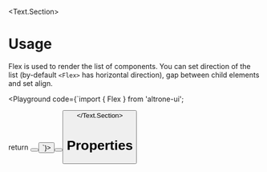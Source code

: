 
<BluePrint title="Flex" description="This component is used to render a set of elements" />

<Text.Section>
# Usage

Flex is used to render the list of components. You can set direction of the list (by-default `<Flex>` has horizontal direction), gap between child elements and set align.

<Playground code={`import { Flex } from 'altrone-ui';

return <Flex gap="m">
  <Button label="Cancel" />
  <Button role="primary" label="OK" />
</Flex>`}>
  <Flex direction="horizontal" gap="m">
    <Button label="Cancel" />
    <Button role="primary" label="OK" />
  </Flex>
</Playground>
</Text.Section>

# Properties
<PropertiesTable title="Properties" data={FlexProperties} />